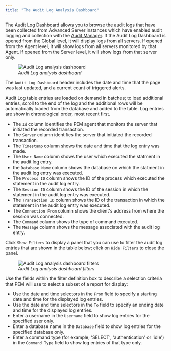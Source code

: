```yaml
---
title: "The Audit Log Analysis Dashboard"
---
```


<div id="audit_log_dashboard" class="registered_link"></div>

The Audit Log Dashboard allows you to browse the audit logs that have been collected from Advanced Server instances which have enabled audit logging and collection with the [Audit Manager](../04_audit_manager/#audit_manager). If the Audit Log Dashboard is opened from the Global level, it will display logs from all servers. If opened from the Agent level, it will show logs from all servers monitored by that Agent. If opened from the Server level, it will show logs from that server only.

<figure><img src="../../images/audit_log_analysis_dashboard.png" class="align-center" alt="Audit Log analysis dashboard" /><figcaption aria-hidden="true"><em>Audit Log analysis dashboard</em></figcaption></figure>

The `Audit Log Dashboard` header includes the date and time that the page was last updated, and a current count of triggered alerts.

Audit Log table entries are loaded on demand in batches; to load additional entries, scroll to the end of the log and the additional rows will be automatically loaded from the database and added to the table. Log entries are show in chronological order, most recent first.

-   The `Id` column identifies the PEM agent that monitors the server that initiated the recorded transaction.
-   The `Server` column identifies the server that initiated the recorded transaction.
-   The `Timestamp` column shows the date and time that the log entry was made.
-   The `User Name` column shows the user which executed the statment in the audit log entry.
-   the `Database Name` column shows the database on which the statment in the audit log entry was executed.
-   The `Process ID` column shows the ID of the process which executed the statement in the audit log entry.
-   The `Session ID` column shows the ID of the session in which the statement in the audit log entry was executed.
-   The `Transaction ID` column shows the ID of the transaction in which the statement in the audit log entry was executed.
-   The `Connection From` column shows the client's address from where the session was connected.
-   The `Command` column shows the type of command executed.
-   The `Message` column shows the message associated with the audit log entry.

Click `Show Filters` to display a panel that you can use to filter the audit log entries that are shown in the table below; click on `Hide Filters` to close the panel.

<figure><img src="../../images/audit_log_analysis_filter.png" class="align-center" alt="Audit Log analysis dashboard filters" /><figcaption aria-hidden="true"><em>Audit Log analysis dashboard filters</em></figcaption></figure>

Use the fields within the filter definition box to describe a selection criteria that PEM will use to select a subset of a report for display:

-   Use the date and time selectors in the `From` field to specify a starting date and time for the displayed log entries.
-   Use the date and time selectors in the `To` field to specify an ending date and time for the displayed log entries.
-   Enter a username in the `Username` field to show log entries for the specified user only.
-   Enter a database name in the `Database` field to show log entries for the specified database only.
-   Enter a command type (for example; 'SELECT', 'authentication' or 'idle') in the `Command Type` field to show log entries of that type only.
